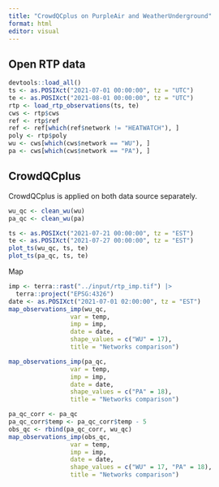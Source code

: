 ```yaml
---
title: "CrowdQCplus on PurpleAir and WeatherUnderground"
format: html
editor: visual
---
```


## Open RTP data

```r
devtools::load_all()
ts <- as.POSIXct("2021-07-01 00:00:00", tz = "UTC")
te <- as.POSIXct("2021-08-01 00:00:00", tz = "UTC")
rtp <- load_rtp_observations(ts, te)
cws <- rtp$cws
ref <- rtp$ref
ref <- ref[which(ref$network != "HEATWATCH"), ]
poly <- rtp$poly
wu <- cws[which(cws$network == "WU"), ]
pa <- cws[which(cws$network == "PA"), ]
```

## CrowdQCplus

CrowdQCplus is applied on both data source separately.

```r
wu_qc <- clean_wu(wu)
pa_qc <- clean_wu(pa)
```

```r
ts <- as.POSIXct("2021-07-21 00:00:00", tz = "EST")
te <- as.POSIXct("2021-07-27 00:00:00", tz = "EST")
plot_ts(wu_qc, ts, te)
plot_ts(pa_qc, ts, te)
```

Map

```r
imp <- terra::rast("../input/rtp_imp.tif") |>
  terra::project("EPSG:4326")
date <- as.POSIXct("2021-07-01 02:00:00", tz = "EST")
map_observations_imp(wu_qc,
                 var = temp,
                 imp = imp,
                 date = date,
                 shape_values = c("WU" = 17),
                 title = "Networks comparison")

map_observations_imp(pa_qc,
                 var = temp,
                 imp = imp,
                 date = date,
                 shape_values = c("PA" = 18),
                 title = "Networks comparison")

pa_qc_corr <- pa_qc
pa_qc_corr$temp <- pa_qc_corr$temp - 5
obs_qc <- rbind(pa_qc_corr, wu_qc)
map_observations_imp(obs_qc,
                 var = temp,
                 imp = imp,
                 date = date,
                 shape_values = c("WU" = 17, "PA" = 18),
                 title = "Networks comparison")
```
